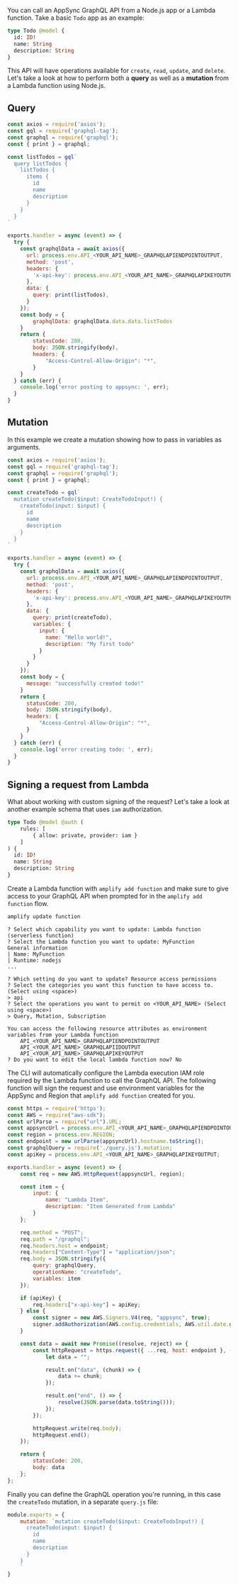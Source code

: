 You can call an AppSync GraphQL API from a Node.js app or a Lambda function. Take a basic `Todo` app as an example: 

```graphql
type Todo @model {
  id: ID!
  name: String
  description: String
}
```

This API will have operations available for `create`, `read`, `update`, and `delete`. Let's take a look at how to perform both a __query__ as well as a __mutation__ from a Lambda function using Node.js.

## Query

```javascript
const axios = require('axios');
const gql = require('graphql-tag');
const graphql = require('graphql');
const { print } = graphql;

const listTodos = gql`
  query listTodos {
    listTodos {
      items {
        id
        name
        description
      }
    }
  }
`

exports.handler = async (event) => {
  try {
    const graphqlData = await axios({
      url: process.env.API_<YOUR_API_NAME>_GRAPHQLAPIENDPOINTOUTPUT,
      method: 'post',
      headers: {
        'x-api-key': process.env.API_<YOUR_API_NAME>_GRAPHQLAPIKEYOUTPUT
      },
      data: {
        query: print(listTodos),
      }
    });
    const body = {
        graphqlData: graphqlData.data.data.listTodos
    }
    return {
        statusCode: 200,
        body: JSON.stringify(body),
        headers: {
            "Access-Control-Allow-Origin": "*",
        }
    }
  } catch (err) {
    console.log('error posting to appsync: ', err);
  } 
}
```

## Mutation

In this example we create a mutation showing how to pass in variables as arguments.

```js
const axios = require('axios');
const gql = require('graphql-tag');
const graphql = require('graphql');
const { print } = graphql;

const createTodo = gql`
  mutation createTodo($input: CreateTodoInput!) {
    createTodo(input: $input) {
      id
      name
      description
    }
  }
`

exports.handler = async (event) => {
  try {
    const graphqlData = await axios({
      url: process.env.API_<YOUR_API_NAME>_GRAPHQLAPIENDPOINTOUTPUT,
      method: 'post',
      headers: {
        'x-api-key': process.env.API_<YOUR_API_NAME>_GRAPHQLAPIKEYOUTPUT
      },
      data: {
        query: print(createTodo),
        variables: {
          input: {
            name: "Hello world!",
            description: "My first todo"
          }
        }
      }
    });
    const body = {
      message: "successfully created todo!"
    }
    return {
      statusCode: 200,
      body: JSON.stringify(body),
      headers: {
          "Access-Control-Allow-Origin": "*",
      }
    }
  } catch (err) {
    console.log('error creating todo: ', err);
  } 
}
```

## Signing a request from Lambda

What about working with custom signing of the request? Let's take a look at another example schema that uses `iam` authorization.

```graphql
type Todo @model @auth (
    rules: [
        { allow: private, provider: iam }
    ]
) {
  id: ID!
  name: String
  description: String
}
```

Create a Lambda function with `amplify add function` and make sure to give access to your GraphQL API when prompted for in the `amplify add function` flow.

```bash
amplify update function
```
```console
? Select which capability you want to update: Lambda function (serverless function)
? Select the Lambda function you want to update: MyFunction
General information
| Name: MyFunction
| Runtime: nodejs
...

? Which setting do you want to update? Resource access permissions
? Select the categories you want this function to have access to. (Select using <space>)
> api
? Select the operations you want to permit on <YOUR_API_NAME> (Select using <space>)
> Query, Mutation, Subscription

You can access the following resource attributes as environment variables from your Lambda function
	API_<YOUR_API_NAME>_GRAPHQLAPIENDPOINTOUTPUT
	API_<YOUR_API_NAME>_GRAPHQLAPIIDOUTPUT
	API_<YOUR_API_NAME>_GRAPHQLAPIKEYOUTPUT
? Do you want to edit the local lambda function now? No
```

The CLI will automatically configure the Lambda execution IAM role required by the Lambda function to call the GraphQL API. The following function will sign the request and use environment variables for the AppSync and Region that `amplify add function` created for you.

```javascript
const https = require('https');
const AWS = require("aws-sdk");
const urlParse = require("url").URL;
const appsyncUrl = process.env.API_<YOUR_API_NAME>_GRAPHQLAPIENDPOINTOUTPUT;
const region = process.env.REGION;
const endpoint = new urlParse(appsyncUrl).hostname.toString();
const graphqlQuery = require('./query.js').mutation;
const apiKey = process.env.API_<YOUR_API_NAME>_GRAPHQLAPIKEYOUTPUT;

exports.handler = async (event) => {
    const req = new AWS.HttpRequest(appsyncUrl, region);

    const item = {
        input: {
            name: "Lambda Item",
            description: "Item Generated from Lambda"
        }
    };

    req.method = "POST";
    req.path = "/graphql";
    req.headers.host = endpoint;
    req.headers["Content-Type"] = "application/json";
    req.body = JSON.stringify({
        query: graphqlQuery,
        operationName: "createTodo",
        variables: item
    });

    if (apiKey) {
        req.headers["x-api-key"] = apiKey;
    } else {
        const signer = new AWS.Signers.V4(req, "appsync", true);
        signer.addAuthorization(AWS.config.credentials, AWS.util.date.getDate());
    }

    const data = await new Promise((resolve, reject) => {
        const httpRequest = https.request({ ...req, host: endpoint }, (result) => {
            let data = "";

            result.on("data", (chunk) => {
                data += chunk;
            });

            result.on("end", () => {
                resolve(JSON.parse(data.toString()));
            });
        });

        httpRequest.write(req.body);
        httpRequest.end();
    });

    return {
        statusCode: 200,
        body: data
    };
};
```

Finally you can define the GraphQL operation you're running, in this case the `createTodo` mutation, in a separate `query.js` file:

```javascript
module.exports = {
    mutation: `mutation createTodo($input: CreateTodoInput!) {
      createTodo(input: $input) {
        id
        name
        description
      }
    }
    `
}
```

